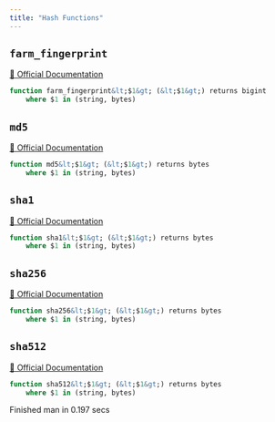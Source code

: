 ```yaml
---
title: "Hash Functions"
---
```


## `farm_fingerprint`
[🔗 Official Documentation](https://cloud.google.com/bigquery/docs/reference/standard-sql/hash_functions#farm_fingerprint)

```sql
function farm_fingerprint&lt;$1&gt; (&lt;$1&gt;) returns bigint
	where $1 in (string, bytes)
```


## `md5`
[🔗 Official Documentation](https://cloud.google.com/bigquery/docs/reference/standard-sql/hash_functions#md5)

```sql
function md5&lt;$1&gt; (&lt;$1&gt;) returns bytes
	where $1 in (string, bytes)
```


## `sha1`
[🔗 Official Documentation](https://cloud.google.com/bigquery/docs/reference/standard-sql/hash_functions#sha1)

```sql
function sha1&lt;$1&gt; (&lt;$1&gt;) returns bytes
	where $1 in (string, bytes)
```


## `sha256`
[🔗 Official Documentation](https://cloud.google.com/bigquery/docs/reference/standard-sql/hash_functions#sha256)

```sql
function sha256&lt;$1&gt; (&lt;$1&gt;) returns bytes
	where $1 in (string, bytes)
```


## `sha512`
[🔗 Official Documentation](https://cloud.google.com/bigquery/docs/reference/standard-sql/hash_functions#sha512)

```sql
function sha512&lt;$1&gt; (&lt;$1&gt;) returns bytes
	where $1 in (string, bytes)
```


   Finished man in 0.197 secs

